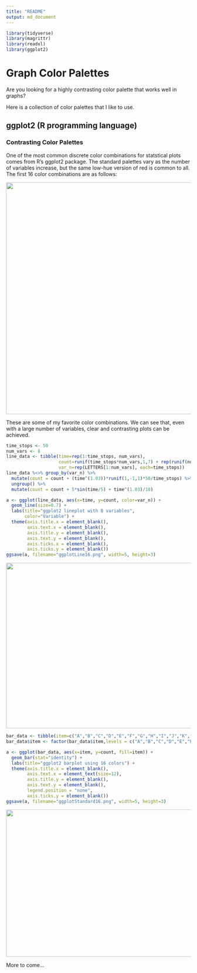```yaml
---
title: "README"
output: md_document
---
```


```r
library(tidyverse)
library(magrittr)
library(readxl)
library(ggplot2)
```

# Graph Color Palettes

Are you looking for a highly contrasting color palette that works well in graphs?

Here is a collection of color palettes that I like to use.

## ggplot2 (R programming language)

### Contrasting Color Palettes

One of the most common discrete color combinations for statstical plots comes from R's ggplot2 package. The standard palettes vary as the number of variables increase, but the same low-hue version of red is common to all. The first 16 color combinations are as follows:

<img src="GGPlot Color Palettes - R 16 Base 1.png" width=650 height=630/>

These are some of my favorite color combinations. We can see that, even with a large number of variables, clear and contrasting plots can be achieved.

```r
time_stops <- 50
num_vars <- 8
line_data <- tibble(time=rep(1:time_stops, num_vars),
                    count=runif(time_stops*num_vars,1,7) + rep(runif(num_vars,1,200), each=time_stops),
                    var_n=rep(LETTERS[1:num_vars], each=time_stops))
line_data %<>% group_by(var_n) %>%
  mutate(count = count + (time^(1.03))*runif(1,-1,1)*50/time_stops) %>%
  ungroup() %>%
  mutate(count = count + 5*sin(time/5) + time^(1.03)/10)

a <- ggplot(line_data, aes(x=time, y=count, color=var_n)) +
  geom_line(size=0.7) +
  labs(title="ggplot2 lineplot with 8 variables",
       color="Variable") +
  theme(axis.title.x = element_blank(),
        axis.text.x = element_blank(),
        axis.title.y = element_blank(),
        axis.text.y = element_blank(),
        axis.ticks.x = element_blank(),
        axis.ticks.y = element_blank())
ggsave(a, filename="ggplotLine16.png", width=5, height=3)
```

<img src="ggplotLine16.png" width=750 height=450/>

```r
bar_data <- tibble(item=c("A","B","C","D","E","F","G","H","I","J","K","L","M","N","O","P"), count=c(4,5,3,4,5,3,2,5,3,4,5,3,4,5,4,3))
bar_data$item <- factor(bar_data$item,levels = c("A","B","C","D","E","F","G","H","I","J","K","L","M","N","O","P"))

a <- ggplot(bar_data, aes(x=item, y=count, fill=item)) +
  geom_bar(stat="identity") +
  labs(title="ggplot2 barplot using 16 colors") +
  theme(axis.title.x = element_blank(),
        axis.text.x = element_text(size=12),
        axis.title.y = element_blank(),
        axis.text.y = element_blank(),
        legend.position = "none",
        axis.ticks.y = element_blank())
ggsave(a, filename="ggplotStandard16.png", width=5, height=3)
```

<img src="ggplotStandard16.png" width=700 height=400/>


More to come...